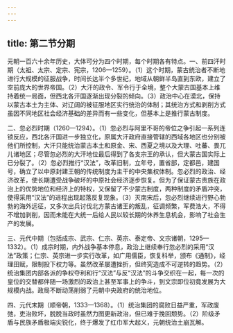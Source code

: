 ```yaml
---
---
---
```

title: 第二节分期
---



元朝一百六十余年历史，大体可分为四个时期，每个时期各有特点。一、前四汗时期（太祖、太宗、定宗、宪宗，1206—1259）。（1）这个时期，蒙古统治者不断地进行大规模的征服战争，时间长达半个多世纪，地域从朝鲜半岛直到东欧，建立了空前庞大的世界帝国。（2）大汗的政令、军令行于全境，整个大蒙古国基本上维持着统一局面，但西北各汗国逐渐出现分裂的倾向。（3）政治中心在漠北，保持以蒙古本土为主体、对辽阔的被征服地区实行统治的体制；其统治方式和剥削方式虽因不同地区社会经济基础的差异而有一些变化，但基本上是推行蒙古制度。

二、忽必烈时期（1260—1294）。（1）忽必烈与阿里不哥的帝位之争引起一系列连锁反应，西北各汗国进一步独立化，原属大汗政府直接管辖的西域各地区也分别被他们所控制，大汗只能统治蒙古本土和原金、宋、西夏之境以及大理、吐蕃、畏兀儿诸地区；尽管忽必烈的大汗地位最后得到了各支宗王的承认，但大蒙古国实际上已分裂了。（2）忽必烈推行“汉法”，改革旧制，立年号，置省部，定都邑，建国号，确立了以中原封建王朝的传统制度为主干的中央集权体制。忽必烈的政治、经济改革，使长期遭受战争破坏的中原社会经济逐步恢复。但为了保证蒙古贵族在政治上的优势地位和经济上的特权，又保留了不少蒙古制度，两种制度的矛盾冲突，使得采用“汉法”的进程出现起落反复现象。（3）灭南宋后，忽必烈继续进行野心勃勃的海外远征，又多次出兵讨伐北方蒙古诸王的叛乱，征调频繁，军费浩大，不得不增加剥削，因而未能在大统一后给人民以较长期的休养生息机会，影响了社会生产的发展。

三、元代中期（包括成宗、武宗、仁宗、英宗、泰定帝、文宗诸朝，1295—1332）。（1）成宗时期，内外战争基本停息，政治上继续奉行忽必烈的采用“汉法”政策；仁宗、英宗进一步实行改革，如广用儒臣，恢复科举，颁布《通制》，经理田赋，限制投下权力等。虽然改革屡遭挫折，但终究造成不可逆转的趋势。（2）统治集团内部各派的争权夺利和行“汉法”与反“汉法”的斗争交织在一起，每一次的皇位的交替都伴随一场激烈的政治上甚至军事上的争斗，到文宗即位初竟发展为大规模内战。政局不断动荡削弱了元朝中央政府的统治地位。

四、元代末期（顺帝朝，1333—1368）。（1）统治集团的腐败日益严重，军政废弛，吏治败坏，脱脱当政时虽然力图更新政治，但已难于挽回颓势。（2）阶级矛盾与民族矛盾极端尖锐化，终于爆发了红巾军大起义，元朝统治土崩瓦解。